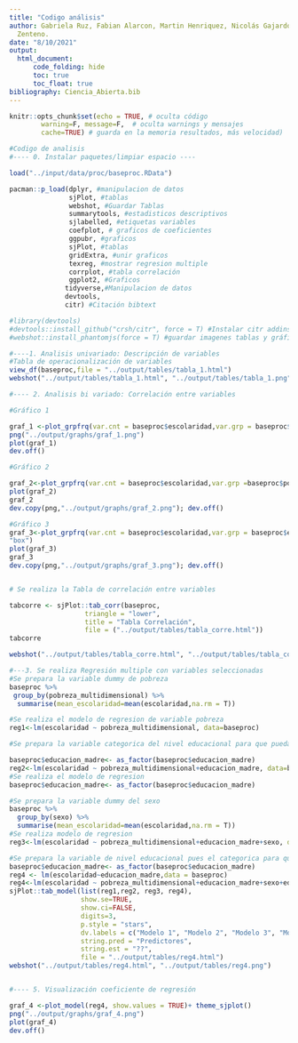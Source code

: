 ---
title: "Codigo análisis"
author: Gabriela Ruz, Fabian Alarcon, Martin Henriquez, Nicolás Gajardo y Gabriela
  Zenteno.
date: "8/10/2021"
output:
  html_document:
      code_folding: hide
      toc: true
      toc_float: true
bibliography: Ciencia_Abierta.bib
---


```{r setup, include=FALSE} 
knitr::opts_chunk$set(echo = TRUE, # oculta código
        warning=F, message=F,  # oculta warnings y mensajes
        cache=TRUE) # guarda en la memoria resultados, más velocidad)

#Codigo de analisis
#---- 0. Instalar paquetes/limpiar espacio ----

load("../input/data/proc/baseproc.RData")

pacman::p_load(dplyr, #manipulacion de datos
               sjPlot, #tablas
               webshot, #Guardar Tablas
               summarytools, #estadisticos descriptivos
               sjlabelled, #etiquetas variables
               coefplot, # graficos de coeficientes
               ggpubr, #graficos
               sjPlot, #tablas
               gridExtra, #unir graficos
               texreg, #mostrar regresion multiple
               corrplot, #tabla correlación
               ggplot2, #Graficos
              tidyverse,#Manipulacion de datos
              devtools,
              citr) #Citación bibtext 

#library(devtools)
#devtools::install_github("crsh/citr", force = T) #Instalar citr addins de citación bibtext
#webshot::install_phantomjs(force = T) #guardar imagenes tablas y gráficos

#----1. Analisis univariado: Descripción de variables
#Tabla de operacionalización de variables
view_df(baseproc,file = "../output/tables/tabla_1.html")
webshot("../output/tables/tabla_1.html", "../output/tables/tabla_1.png") 

#---- 2. Analisis bi variado: Correlación entre variables

#Gráfico 1

graf_1 <-plot_grpfrq(var.cnt = baseproc$escolaridad,var.grp = baseproc$sexo,type = "box")
png("../output/graphs/graf_1.png")
plot(graf_1)
dev.off()

#Gráfico 2

graf_2<-plot_grpfrq(var.cnt = baseproc$escolaridad,var.grp =baseproc$pobreza_multidimensional,type = "box")
plot(graf_2)
graf_2
dev.copy(png,"../output/graphs/graf_2.png"); dev.off()

#Gráfico 3
graf_3<-plot_grpfrq(var.cnt = baseproc$escolaridad,var.grp = baseproc$educacion_madre,type =
"box")
plot(graf_3)
graf_3
dev.copy(png,"../output/graphs/graf_3.png"); dev.off()


# Se realiza la Tabla de correlación entre variables

tabcorre <- sjPlot::tab_corr(baseproc,
                   triangle = "lower",
                   title = "Tabla Correlación", 
                   file = ("../output/tables/tabla_corre.html"))
tabcorre

webshot("../output/tables/tabla_corre.html", "../output/tables/tabla_corre.png") 

#---3. Se realiza Regresión multiple con variables seleccionadas
#Se prepara la variable dummy de pobreza 
baseproc %>%
 group_by(pobreza_multidimensional) %>%
  summarise(mean_escolaridad=mean(escolaridad,na.rm = T))

#Se realiza el modelo de regresion de variable pobreza 
reg1<-lm(escolaridad ~ pobreza_multidimensional, data=baseproc)

#Se prepara la variable categorica del nivel educacional para que pueda ser procesada por R

baseproc$educacion_madre<- as_factor(baseproc$educacion_madre)
reg2<-lm(escolaridad ~ pobreza_multidimensional+educacion_madre, data=baseproc)
#Se realiza el modelo de regresion
baseproc$educacion_madre<- as_factor(baseproc$educacion_madre)

#Se prepara la variable dummy del sexo 
baseproc %>%
  group_by(sexo) %>%
  summarise(mean_escolaridad=mean(escolaridad,na.rm = T))
#Se realiza modelo de regresion
reg3<-lm(escolaridad ~ pobreza_multidimensional+educacion_madre+sexo, data=baseproc)

#Se prepara la variable de nivel educacional pues el categorica para que pueda ser leida por R
baseproc$educacion_madre<- as_factor(baseproc$educacion_madre)
reg4 <- lm(escolaridad~educacion_madre,data = baseproc)
reg4<-lm(escolaridad ~ pobreza_multidimensional+educacion_madre+sexo+edad, data=baseproc)
sjPlot::tab_model(list(reg1,reg2, reg3, reg4),
                  show.se=TRUE,
                  show.ci=FALSE,
                  digits=3,
                  p.style = "stars",
                  dv.labels = c("Modelo 1", "Modelo 2", "Modelo 3", "Modelo 4"),
                  string.pred = "Predictores",
                  string.est = "??",
                  file = "../output/tables/reg4.html")
webshot("../output/tables/reg4.html", "../output/tables/reg4.png") 


#---- 5. Visualización coeficiente de regresión

graf_4 <-plot_model(reg4, show.values = TRUE)+ theme_sjplot()
png("../output/graphs/graf_4.png")
plot(graf_4)
dev.off()


```
